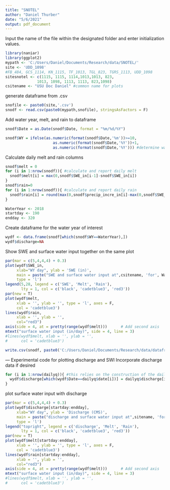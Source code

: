 ```yaml
---
title: "SNOTEL"
author: "Daniel Thurber"
date: "5/6/2021"
output: pdf_document
---
```


Input the name of the file within the designated folder and enter initialization values.
```r
library(naniar)
library(ggplot2)
mypath <- 'C:/Users/Daniel/Documents/Research/data/SNOTEL/'
site <- 'UDD_1098'
#FB_484, GCS_1114, KN_1115, TF_1013, TGL_823, TGRS_1113, UDD_1098
sitesnotel <- c(1115, 1115, 1114,1013,1013, 823, 
              1013, 1098, 1113, 1113, 823,1098)
csitename <- "USU Doc Daniel" #common name for plots
```


generate dataframe from .csv
```r
snofile <- paste0(site,'.csv')
snodf <- read.csv(paste0(mypath,snofile), stringsAsFactors = F)
```

Add water year, melt, and rain to dataframe
```r
snodf$Date = as.Date(snodf$Date, format = "%m/%d/%Y")

snodf$WY = ifelse(as.numeric(format(snodf$Date,'%m'))>=10, 
                     as.numeric(format(snodf$Date,'%Y'))+1, 
                     as.numeric(format(snodf$Date,'%Y'))) #determine water year
```

Calculate daily melt and rain columns
```r
snodf$melt = 0
for (i in 1:nrow(snodf)){ #calculate and report daily melt
  snodf$melt[i] = max(0,snodf$SWE_in[i-1]-snodf$SWE_in[i]) 
}
snodf$rain=0
for (i in 1:nrow(snodf)){ #calculate and report daily rain
  snodf$rain[i] = round(max(0,snodf$precip_incre_in[i]-max(0,snodf$SWE_in[i+1]+snodf$SWE_in[i])),2) 
}
```



```r
WaterYear <- 2018
startday <- 190
endday <- 320
```

Create dataframe for the water year of interest
```r
wydf <- data.frame(snodf[which(snodf$WY==WaterYear),])
wydf$discharge=NA

```



Show SWE and surface water input together on the same plot
```r
par(mar = c(5,4,4,4) + 0.3)
plot(wydf$SWE_in,
     xlab="WY day", ylab = 'SWE (in)',
     main = paste("SWE and surface water input at",csitename, 'for', WaterYear),
     type = 'l')
legend(5,28, legend = c('SWE', 'Melt', 'Rain'), 
       lty = 1, col = c('black', 'cadetblue3', 'red3'))
par(new = T)
plot(wydf$melt, 
     xlab = '', ylab = '', type = 'l', axes = F,
     col = 'cadetblue3')
lines(wydf$rain, 
     xlab = '', ylab = '',
     col="red3")
axis(side = 4, at = pretty(range(wydf$melt)))      # Add second axis
mtext("surface water input (in/day)", side = 4, line = 3) 
#lines(wydf$melt, xlab = '', ylab = '',
#      col = 'cadetblue3')
```

```r
write.csv(snodf, paste0('C:/Users/Daniel/Documents/Research/data/dataframes/',site,'.csv'), row.names = F)
```

--- Experimental code for plotting discharge and SWI
Incorporate discharge data if desired
```r
for (i in 1:nrow(dailyq)){ #this relies on the construction of the dailyq dataframe
  wydf$discharge[which(wydf$Date==dailyq$date[i])] = dailyq$discharge[i] 
}
```


plot surface water input with discharge
```r
par(mar = c(5,4,4,4) + 0.3)
plot(wydf$discharge[startday:endday],
     xlab="WY day", ylab = 'Discharge (CMS)',
     main = paste("discharge and surface water input at",sitename, 'for', WaterYear),
     type = 'l')
legend("topright", legend = c('discharge', 'Melt', 'Rain'), 
       lty = 1, col = c('black', 'cadetblue3', 'red3'))
par(new = T)
plot(wydf$melt[startday:endday], 
     xlab = '', ylab = '', type = 'l', axes = F,
     col = 'cadetblue3')
lines(wydf$rain[startday:endday], 
     xlab = '', ylab = '',
     col="red3")
axis(side = 4, at = pretty(range(wydf$melt)))      # Add second axis
mtext("surface water input (in/day)", side = 4, line = 3) 
#lines(wydf$melt, xlab = '', ylab = '',
#      col = 'cadetblue3')
```



